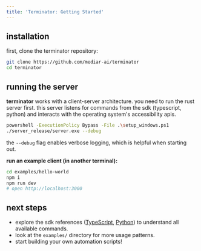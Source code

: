 ```yaml
---
title: 'Terminator: Getting Started'
---
```


## installation

first, clone the terminator repository:

```bash
git clone https://github.com/mediar-ai/terminator
cd terminator
```

## running the server

**terminator** works with a client-server architecture. you need to run the rust server first. this server listens for commands from the sdk (typescript, python) and interacts with the operating system's accessibility apis.

```bash
powershell -ExecutionPolicy Bypass -File .\setup_windows.ps1
./server_release/server.exe --debug
```

the `--debug` flag enables verbose logging, which is helpful when starting out.

**run an example client (in another terminal):**

```bash
cd examples/hello-world
npm i
npm run dev
# open http://localhost:3000
```

## next steps

*   explore the sdk references ([TypeScript](/terminator/js-sdk-reference), [Python](/terminator/python-sdk-reference)) to understand all available commands.
*   look at the `examples/` directory for more usage patterns.
*   start building your own automation scripts! 

